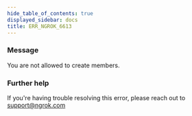 ```yaml
---
hide_table_of_contents: true
displayed_sidebar: docs
title: ERR_NGROK_6613
---
```




### Message

You are not allowed to create members.

<ErrorDetails error="err_ngrok_6613" />

### Further help

If you're having trouble resolving this error, please reach out to [support@ngrok.com](mailto:support@ngrok.com?subject=Help%20with%20ERR_NGROK_6613)
